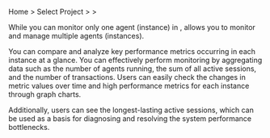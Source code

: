 Home > Select Project > <Cmdname sid="side_dashboard" className="uitext" /> > <Cmdname sid="side_multiInstance" className="uitext" />

While you can monitor only one agent (instance) in <Link to="instance-monitoring"><Cmdname sid="side_dbMonitoring" className="uitext" /></Link>, <Cmdname sid="side_multiInstance" className="uitext" /> allows you to monitor and manage multiple agents (instances).

You can compare and analyze key performance metrics occurring in each instance at a glance. You can effectively perform monitoring by aggregating data such as the number of agents running, the sum of all active sessions, and the number of transactions. Users can easily check the changes in metric values ​​over time and high performance metrics for each instance through graph charts. 

Additionally, users can see the longest-lasting active sessions, which can be used as a basis for diagnosing and resolving the system performance bottlenecks.
